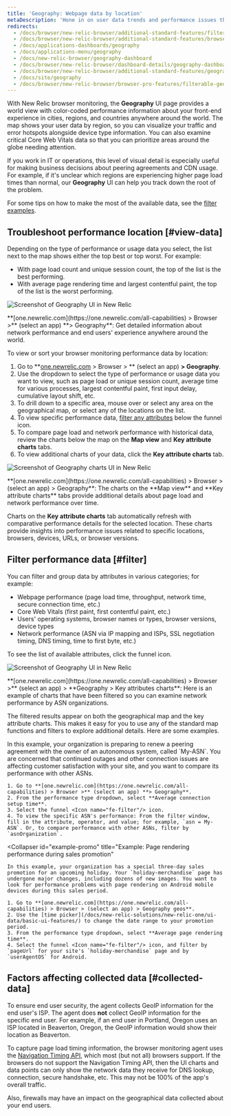 ```yaml
---
title: 'Geography: Webpage data by location'
metaDescription: 'Hone in on user data trends and performance issues that are region-specific with our Geography UI.'
redirects:
  - /docs/browser/new-relic-browser/additional-standard-features/filterable-geography-webpage-metrics-location
  - /docs/browser/new-relic-browser/additional-standard-features/browser-geography-webpage-performance-location
  - /docs/applications-dashboards/geography
  - /docs/applications-menu/geography
  - /docs/new-relic-browser/geography-dashboard
  - /docs/browser/new-relic-browser/dashboard-details/geography-dashboard
  - /docs/browser/new-relic-browser/additional-standard-features/geography-webpage-performance-location
  - /docs/site/geography
  - /docs/browser/new-relic-browser/browser-pro-features/filterable-geography-webpage-metrics-location
---
```






With New Relic browser monitoring, the **Geography** UI page provides a world view with color-coded performance information about your front-end experience in cities, regions, and countries anywhere around the world. The map shows your user data by region, so you can visualize your traffic and error hotspots alongside device type information. You can also examine critical Core Web Vitals data so that you can prioritize areas around the globe needing attention.

If you work in IT or operations, this level of visual detail is especially useful for making business decisions about peering agreements and CDN usage. For example, if it's unclear which regions are experiencing higher page load times than normal, our **Geography** UI can help you track down the root of the problem.

For some tips on how to make the most of the available data, see the [filter examples](#filter).

## Troubleshoot performance location [#view-data]

Depending on the type of performance or usage data you select, the list next to the map shows either the top best or top worst. For example:

* With page load count and unique session count, the top of the list is the best performing.
* With average page rendering time and largest contentful paint, the top of the list is the worst performing.

<img
  title="Geography UI"
  alt="Screenshot of Geography UI in New Relic"
  src={browserGeoSummary}
/>

<figcaption>
  **[one.newrelic.com](https://one.newrelic.com/all-capabilities) > Browser >** (select an app) **> Geography**: Get detailed information about network performance and end users' experience anywhere around the world.
</figcaption>

To view or sort your browser monitoring performance data by location:

1. Go to **[one.newrelic.com](https://one.newrelic.com/all-capabilities) > Browser > ** (select an app) **> Geography**.
2. Use the dropdown to select the type of performance or usage data you want to view, such as page load or unique session count, average time for various processes, largest contentful paint, first input delay, cumulative layout shift, etc.
3. To drill down to a specific area, mouse over or select any area on the geographical map, or select any of the locations on the list.
4. To view specific performance data, [filter any attributes](#filter) below the funnel <Icon name="fe-filter"/> icon.
5. To compare page load and network performance with historical data, review the charts below the map on the **Map view** and **Key attribute charts** tabs.
6. To view additional charts of your data, click the **Key attribute charts** tab.

<img
  title="Geography UI charts"
  alt="Screenshot of Geography charts UI in New Relic"
  src={browserFilterableGraphs}
/>

<figcaption>
  **[one.newrelic.com](https://one.newrelic.com/all-capabilities) > Browser > (select an app) > Geography**: The charts on the **Map view** and **Key attribute charts** tabs provide additional details about page load and network performance over time.
</figcaption>

Charts on the **Key attribute charts** tab automatically refresh with comparative performance details for the selected location. These charts provide insights into performance issues related to specific locations, browsers, devices, URLs, or browser versions.

## Filter performance data [#filter]

You can filter and group data by attributes in various categories; for example:

* Webpage performance (page load time, throughput, network time, secure connection time, etc.)
* Core Web Vitals (first paint, first contentful paint, etc.)
* Users' operating systems, browser names or types, browser versions, device types
* Network performance (ASN via IP mapping and ISPs, SSL negotiation timing, DNS timing, time to first byte, etc.)

To see the list of available attributes, click the funnel <Icon name="fe-filter"/> icon.

<img
  title="Geography UI"
  alt="Screenshot of Geography UI in New Relic"
  src={browserGeoKeyAttributes}
/>

<figcaption>
  **[one.newrelic.com](https://one.newrelic.com/all-capabilities) > Browser >** (select an app) > **Geography > Key attributes charts**: Here is an example of charts that have been filtered so you can examine network performance by ASN organizations.
</figcaption>

The filtered results appear on both the geographical map and the key attribute charts. This makes it easy for you to use any of the standard map functions and filters to explore additional details. Here are some examples.

<CollapserGroup>
  <Collapser
    id="example-asn"
    title="Example: Unsatisfactory network performance by ASN"
  >
    In this example, your organization is preparing to renew a peering agreement with the owner of an autonomous system, called `My-ASN`. You are concerned that continued outages and other connection issues are affecting customer satisfaction with your site, and you want to compare its performance with other ASNs.

    1. Go to **[one.newrelic.com](https://one.newrelic.com/all-capabilities) > Browser >** (select an app) **> Geography**.
    2. From the performance type dropdown, select **Average connection setup time**.
    3. Select the funnel <Icon name="fe-filter"/> icon.
    4. To view the specific ASN's performance: From the filter window, fill in the attribute, operator, and value; for example, `asn = My-ASN`. Or, to compare performance with other ASNs, filter by `asnOrganization`.
  </Collapser>

  <Collapser
    id="example-promo"
    title="Example: Page rendering performance during sales promotion"
  >
    In this example, your organization has a special three-day sales promotion for an upcoming holiday. Your `holiday-merchandise` page has undergone major changes, including dozens of new images. You want to look for performance problems with page rendering on Android mobile devices during this sales period.

    1. Go to **[one.newrelic.com](https://one.newrelic.com/all-capabilities) > Browser > (select an app) > Geography geos**.
    2. Use the [time picker](/docs/new-relic-solutions/new-relic-one/ui-data/basic-ui-features/) to change the date range to your promotion period.
    3. From the performance type dropdown, select **Average page rendering time**.
    4. Select the funnel <Icon name="fe-filter"/> icon, and filter by `pageUrl` for your site's `holiday-merchandise` page and by `userAgentOS` for Android.
  </Collapser>
</CollapserGroup>

## Factors affecting collected data [#collected-data]

To ensure end user security, the agent collects GeoIP information for the end user's ISP. The agent does **not** collect GeoIP information for the specific end user. For example, if an end user in Portland, Oregon uses an ISP located in Beaverton, Oregon, the GeoIP information would show their location as Beaverton.

To capture page load timing information, the browser monitoring agent uses the [Navigation Timing API](/docs/browser/new-relic-browser/browser-agent-apis/navigation-timing-api), which most (but not all) browsers support. If the browsers do not support the Navigation Timing API, then the UI charts and data points can only show the network data they receive for DNS lookup, connection, secure handshake, etc. This may not be 100% of the app's overall traffic.

Also, firewalls may have an impact on the geographical data collected about your end users.
